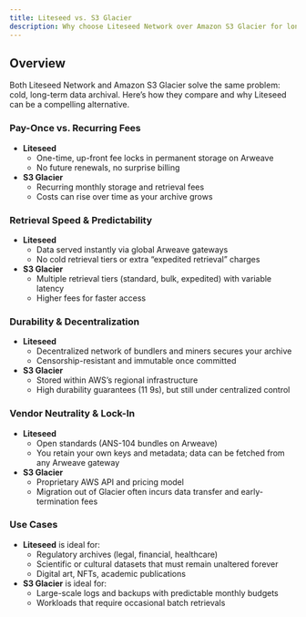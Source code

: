 ```yaml
---
title: Liteseed vs. S3 Glacier
description: Why choose Liteseed Network over Amazon S3 Glacier for long-term archival
---
```


## Overview

Both Liteseed Network and Amazon S3 Glacier solve the same problem: cold, long-term data archival. Here’s how they compare and why Liteseed can be a compelling alternative.

### Pay-Once vs. Recurring Fees

- **Liteseed**  
  - One-time, up-front fee locks in permanent storage on Arweave  
  - No future renewals, no surprise billing  
- **S3 Glacier**  
  - Recurring monthly storage and retrieval fees  
  - Costs can rise over time as your archive grows

### Retrieval Speed & Predictability

- **Liteseed**  
  - Data served instantly via global Arweave gateways  
  - No cold retrieval tiers or extra “expedited retrieval” charges  
- **S3 Glacier**  
  - Multiple retrieval tiers (standard, bulk, expedited) with variable latency  
  - Higher fees for faster access

### Durability & Decentralization

- **Liteseed**  
  - Decentralized network of bundlers and miners secures your archive  
  - Censorship-resistant and immutable once committed  
- **S3 Glacier**  
  - Stored within AWS’s regional infrastructure  
  - High durability guarantees (11 9s), but still under centralized control

### Vendor Neutrality & Lock-In

- **Liteseed**  
  - Open standards (ANS-104 bundles on Arweave)  
  - You retain your own keys and metadata; data can be fetched from any Arweave gateway  
- **S3 Glacier**  
  - Proprietary AWS API and pricing model  
  - Migration out of Glacier often incurs data transfer and early-termination fees

### Use Cases

- **Liteseed** is ideal for:  
  - Regulatory archives (legal, financial, healthcare)  
  - Scientific or cultural datasets that must remain unaltered forever  
  - Digital art, NFTs, academic publications  
- **S3 Glacier** is ideal for:  
  - Large-scale logs and backups with predictable monthly budgets  
  - Workloads that require occasional batch retrievals  

